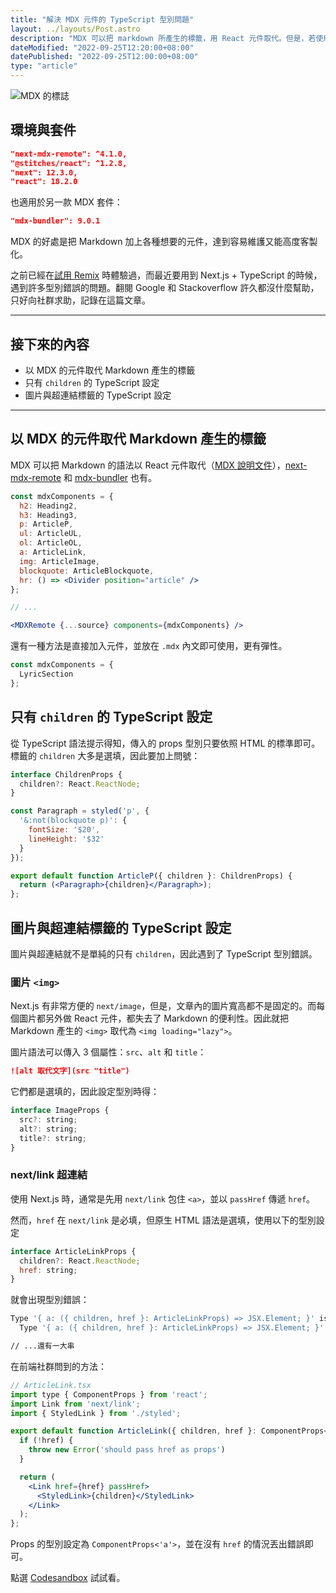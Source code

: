 ```yaml
---
title: "解決 MDX 元件的 TypeScript 型別問題"
layout: ../layouts/Post.astro
description: "MDX 可以把 markdown 所產生的標籤，用 React 元件取代。但是，若使用 TypeScript 來撰寫，很容易遇到型別錯誤。"
dateModified: "2022-09-25T12:20:00+08:00"
datePublished: "2022-09-25T12:00:00+08:00"
type: "article"
---
```

![MDX 的標誌](/images/mdx-typescript/sticker.svg)

## 環境與套件

```json
"next-mdx-remote": ^4.1.0,
"@stitches/react": ^1.2.8,
"next": 12.3.0,
"react": 18.2.0
```

也適用於另一款 MDX 套件：

```json
"mdx-bundler": 9.0.1
```

MDX 的好處是把 Markdown 加上各種想要的元件，達到容易維護又能高度客製化。

之前已經在[試用 Remix](/remix-with-mdx-bundler) 時體驗過，而最近要用到 Next.js + TypeScript 的時候，遇到許多型別錯誤的問題。翻閱 Google 和 Stackoverflow 許久都沒什麼幫助，只好向社群求助，記錄在這篇文章。

---

## 接下來的內容

- 以 MDX 的元件取代 Markdown 產生的標籤
- 只有 `children` 的 TypeScript 設定
- 圖片與超連結標籤的 TypeScript 設定

---

## 以 MDX 的元件取代 Markdown 產生的標籤

MDX 可以把 Markdown 的語法以 React 元件取代（[MDX 說明文件](https://mdxjs.com/table-of-components/)），[next-mdx-remote](https://github.com/hashicorp/next-mdx-remote#replacing-default-components) 和 [mdx-bundler](https://github.com/kentcdodds/mdx-bundler#component-substitution) 也有。

```jsx
const mdxComponents = {
  h2: Heading2,
  h3: Heading3,
  p: ArticleP,
  ul: ArticleUL,
  ol: ArticleOL,
  a: ArticleLink,
  img: ArticleImage,
  blockquote: ArticleBlockquote,
  hr: () => <Divider position="article" />
};

// ...

<MDXRemote {...source} components={mdxComponents} />

```

還有一種方法是直接加入元件，並放在 `.mdx` 內文即可使用，更有彈性。

```jsx
const mdxComponents = {
  LyricSection
};
```

## 只有 `children` 的 TypeScript 設定

從 TypeScript 語法提示得知，傳入的 props 型別只要依照 HTML 的標準即可。標籤的 `children` 大多是選填，因此要加上問號：

```jsx
interface ChildrenProps {
  children?: React.ReactNode;
}

const Paragraph = styled('p', {
  '&:not(blockquote p)': {
    fontSize: '$20',
    lineHeight: '$32'
  }
});

export default function ArticleP({ children }: ChildrenProps) {
  return (<Paragraph>{children}</Paragraph>);
};

```

## 圖片與超連結標籤的 TypeScript 設定

圖片與超連結就不是單純的只有 `children`，因此遇到了 TypeScript 型別錯誤。

### 圖片 `<img>`

Next.js 有非常方便的 `next/image`，但是，文章內的圖片寬高都不是固定的。而每個圖片都另外做 React 元件，都失去了 Markdown 的便利性。因此就把 Markdown 產生的 `<img>` 取代為 `<img loading="lazy">`。

圖片語法可以傳入 3 個屬性：`src`、`alt` 和 `title`：

```markdown
![alt 取代文字](src "title")
```

它們都是選填的，因此設定型別時得：

```jsx
interface ImageProps {
  src?: string;
  alt?: string;
  title?: string;
}
```

### next/link 超連結

使用 Next.js 時，通常是先用 `next/link` 包住 `<a>`，並以 `passHref` 傳遞 `href`。

然而，`href` 在 `next/link` 是必填，但原生 HTML 語法是選填，使用以下的型別設定

```jsx
interface ArticleLinkProps {
  children?: React.ReactNode;
  href: string;
}
```

就會出現型別錯誤：

```bash
Type '{ a: ({ children, href }: ArticleLinkProps) => JSX.Element; }' is not assignable to type 'MDXComponents'.
  Type '{ a: ({ children, href }: ArticleLinkProps) => JSX.Element; }' is not assignable to type '{ a?: keyof IntrinsicElements | Component<DetailedHTMLProps<AnchorHTMLAttributes<HTMLAnchorElement>, HTMLAnchorElement>> | undefined; ... 173 more ...; view?: keyof IntrinsicElements | ... 1 more ... | undefined; }'

// ...還有一大串
```

在前端社群問到的方法：

```jsx
// ArticleLink.tsx
import type { ComponentProps } from 'react';
import Link from 'next/link';
import { StyledLink } from './styled';

export default function ArticleLink({ children, href }: ComponentProps<'a'>) {
  if (!href) {
    throw new Error('should pass href as props')
  }

  return (
    <Link href={href} passHref>
      <StyledLink>{children}</StyledLink>
    </Link>
  );
};
```

Props 的型別設定為 `ComponentProps<'a'>`，並在沒有 `href` 的情況丟出錯誤即可。

點選 [Codesandbox](https://codesandbox.io/s/next-js-typescript-mdx-bundler-stitches-580gnd) 試試看。
